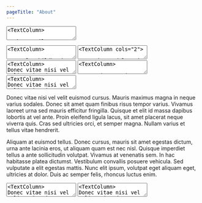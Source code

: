 ```yaml
---
pageTitle: "About"
---
```


<TextArea>
<TextColumn>

# About Emily

</TextColumn>
</TextArea>

<ImageBar 
    imageOnePath="book.jpg"
    imageOneAlt="The first image"
    imageTwoPath="book.jpg"
    imageTwoAlt="The second image"
    imageThreePath="book.jpg"
    imageThreeAlt="The third image"
    imageFourPath="book.jpg"
    imageFourAlt="The fourth image"
    />

<TextArea>
<TextColumn>

## Early Childhood

</TextColumn>
</TextArea>

<TextArea>
<TextColumn cols="2">

Lorem ipsum dolor sit amet, consectetur adipiscing elit. Mauris eleifend arcu eget lorem scelerisque rutrum. **Baby Emsie** vivamus id dolor ex. Proin sed risus et mi consequat rutrum suscipit quis odio. Suspendisse pulvinar nunc eleifend dui elementum, sit amet scelerisque eros rhoncus. Donec magna eros, gravida eu erat ultricies, pulvinar vulputate nisl. Curabitur porttitor auctor finibus. Donec elit orci, fermentum id molestie at, lacinia eget est. Morbi varius sem eget blandit ultricies. Nulla non metus diam. Nulla vitae mi porta, placerat turpis nec, consequat turpis. Vivamus in dapibus erat. Sed a nunc velit.
</TextColumn>
<TextColumn cols="2">
Vestibulum eleifend ligula ultricies risus facilisis, eget convallis ipsum viverra. Donec non aliquet lectus, at porta dolor. Cras et tortor orci. Vivamus eu elementum mauris. Curabitur erat justo, tincidunt id viverra vel, condimentum sit amet ligula. Nullam id risus quis justo aliquam faucibus vitae ac purus. Praesent ligula odio, ultricies in nisl eget, fermentum dignissim tellus. Donec sed ex vel neque efficitur tristique eget consectetur quam. Vestibulum sed ex rutrum, euismod arcu ut, bibendum turpis. Sed sodales eros vel nisl pretium tincidunt. Sed fermentum, sem commodo semper dapibus, tortor neque tempor erat, et dapibus nibh sapien eget sem. Etiam vehicula congue nulla, eget sollicitudin ante pellentesque non. Nullam viverra ligula in suscipit posuere. Phasellus vel tortor auctor, tempus nunc et, molestie magna. Fusce aliquet risus eu vulputate commodo.
</TextColumn>
</TextArea>

<TextArea>
<TextColumn>
Donec vitae nisi vel velit euismod cursus. Mauris maximus magna in neque varius sodales. Donec sit amet quam finibus risus tempor varius. Vivamus laoreet urna sed mauris efficitur fringilla. Quisque et elit id massa dapibus lobortis at vel ante. Proin eleifend ligula lacus, sit amet placerat neque viverra quis. Cras sed ultricies orci, et semper magna. Nullam varius et tellus vitae hendrerit.

Aliquam at euismod tellus. Donec cursus, mauris sit amet egestas dictum, urna ante lacinia eros, ut aliquam quam est nec nisl. Quisque imperdiet tellus a ante sollicitudin volutpat. Vivamus at venenatis sem. In hac habitasse platea dictumst. Vestibulum convallis posuere vehicula. Sed vulputate a elit egestas mattis. Nunc elit ipsum, volutpat eget aliquam eget, ultricies at dolor. Duis ac semper felis, rhoncus luctus enim.

Morbi interdum lorem ac magna luctus tempor. Mauris sodales lacinia euismod. Ut a ante ac tortor fringilla varius. Aliquam ullamcorper tellus eu ligula venenatis, id volutpat ante ultrices. Nulla accumsan facilisis lorem, vel suscipit sem. Quisque iaculis porttitor eros at auctor. Etiam leo nisl, suscipit sed efficitur sit amet, luctus eu lectus. Aenean ut ipsum a ante fermentum vulputate. Aenean dignissim erat lacus, vitae dapibus quam sagittis id. Pellentesque faucibus vestibulum sodales. Aliquam fringilla purus ac magna semper, ut bibendum dolor euismod. Nunc enim sapien, pellentesque ac faucibus ac, varius a purus. Nunc dignissim fringilla velit sed lobortis. Aliquam vel eleifend magna, et scelerisque ligula. Nunc sed eros et turpis fermentum ornare. Aenean egestas tortor at erat facilisis imperdiet.
</TextColumn>
</TextArea>

<TextArea>
<TextColumn>

## Meeting Dansiepops

</TextColumn>
</TextArea>

<TextArea>
<TextColumn>
Donec vitae nisi vel velit euismod cursus. Mauris maximus magna in neque varius sodales. Donec sit amet quam finibus risus tempor varius. Vivamus laoreet urna sed mauris efficitur fringilla. Quisque et elit id massa dapibus lobortis at vel ante. Proin eleifend ligula lacus, sit amet placerat neque viverra quis. Cras sed ultricies orci, et semper magna. Nullam varius et tellus vitae hendrerit.

Aliquam at euismod tellus. Donec cursus, mauris sit amet egestas dictum, urna ante lacinia eros, ut aliquam quam est nec nisl. Quisque imperdiet tellus a ante sollicitudin volutpat. Vivamus at venenatis sem. In hac habitasse platea dictumst. Vestibulum convallis posuere vehicula. Sed vulputate a elit egestas mattis. Nunc elit ipsum, volutpat eget aliquam eget, ultricies at dolor. Duis ac semper felis, rhoncus luctus enim.

Morbi interdum lorem ac magna luctus tempor. Mauris sodales lacinia euismod. Ut a ante ac tortor fringilla varius. Aliquam ullamcorper tellus eu ligula venenatis, id volutpat ante ultrices. Nulla accumsan facilisis lorem, vel suscipit sem. Quisque iaculis porttitor eros at auctor. Etiam leo nisl, suscipit sed efficitur sit amet, luctus eu lectus. Aenean ut ipsum a ante fermentum vulputate. Aenean dignissim erat lacus, vitae dapibus quam sagittis id. Pellentesque faucibus vestibulum sodales. Aliquam fringilla purus ac magna semper, ut bibendum dolor euismod. Nunc enim sapien, pellentesque ac faucibus ac, varius a purus. Nunc dignissim fringilla velit sed lobortis. Aliquam vel eleifend magna, et scelerisque ligula. Nunc sed eros et turpis fermentum ornare. Aenean egestas tortor at erat facilisis imperdiet.
</TextColumn>
</TextArea>

<TextMediaSplit imagePath="book.jpg" imageAlt="Intro image" >

Donec vitae nisi vel velit euismod cursus. Mauris maximus magna in neque varius sodales. Donec sit amet quam finibus risus tempor varius. Vivamus laoreet urna sed mauris efficitur fringilla. Quisque et elit id massa dapibus lobortis at vel ante. Proin eleifend ligula lacus, sit amet placerat neque viverra quis. Cras sed ultricies orci, et semper magna. Nullam varius et tellus vitae hendrerit.

Aliquam at euismod tellus. Donec cursus, mauris sit amet egestas dictum, urna ante lacinia eros, ut aliquam quam est nec nisl. Quisque imperdiet tellus a ante sollicitudin volutpat. Vivamus at venenatis sem. In hac habitasse platea dictumst. Vestibulum convallis posuere vehicula. Sed vulputate a elit egestas mattis. Nunc elit ipsum, volutpat eget aliquam eget, ultricies at dolor. Duis ac semper felis, rhoncus luctus enim.

</TextMediaSplit>

<TextArea>
<TextColumn>
Donec vitae nisi vel velit euismod cursus. Mauris maximus magna in neque varius sodales. Donec sit amet quam finibus risus tempor varius. Vivamus laoreet urna sed mauris efficitur fringilla. Quisque et elit id massa dapibus lobortis at vel ante. Proin eleifend ligula lacus, sit amet placerat neque viverra quis. Cras sed ultricies orci, et semper magna. Nullam varius et tellus vitae hendrerit.

Aliquam at euismod tellus. Donec cursus, mauris sit amet egestas dictum, urna ante lacinia eros, ut aliquam quam est nec nisl. Quisque imperdiet tellus a ante sollicitudin volutpat. Vivamus at venenatis sem. In hac habitasse platea dictumst. Vestibulum convallis posuere vehicula. Sed vulputate a elit egestas mattis. Nunc elit ipsum, volutpat eget aliquam eget, ultricies at dolor. Duis ac semper felis, rhoncus luctus enim.

Morbi interdum lorem ac magna luctus tempor. Mauris sodales lacinia euismod. Ut a ante ac tortor fringilla varius. Aliquam ullamcorper tellus eu ligula venenatis, id volutpat ante ultrices. Nulla accumsan facilisis lorem, vel suscipit sem. Quisque iaculis porttitor eros at auctor. Etiam leo nisl, suscipit sed efficitur sit amet, luctus eu lectus. Aenean ut ipsum a ante fermentum vulputate. Aenean dignissim erat lacus, vitae dapibus quam sagittis id. Pellentesque faucibus vestibulum sodales. Aliquam fringilla purus ac magna semper, ut bibendum dolor euismod. Nunc enim sapien, pellentesque ac faucibus ac, varius a purus. Nunc dignissim fringilla velit sed lobortis. Aliquam vel eleifend magna, et scelerisque ligula. Nunc sed eros et turpis fermentum ornare. Aenean egestas tortor at erat facilisis imperdiet.
</TextColumn>
</TextArea>

<FullImage imagePath="book.jpg" imageAlt="Intro image" />

<TextArea>
<TextColumn>
Donec vitae nisi vel velit euismod cursus. Mauris maximus magna in neque varius sodales. Donec sit amet quam finibus risus tempor varius. Vivamus laoreet urna sed mauris efficitur fringilla. Quisque et elit id massa dapibus lobortis at vel ante. Proin eleifend ligula lacus, sit amet placerat neque viverra quis. Cras sed ultricies orci, et semper magna. Nullam varius et tellus vitae hendrerit.

Aliquam at euismod tellus. Donec cursus, mauris sit amet egestas dictum, urna ante lacinia eros, ut aliquam quam est nec nisl. Quisque imperdiet tellus a ante sollicitudin volutpat. Vivamus at venenatis sem. In hac habitasse platea dictumst. Vestibulum convallis posuere vehicula. Sed vulputate a elit egestas mattis. Nunc elit ipsum, volutpat eget aliquam eget, ultricies at dolor. Duis ac semper felis, rhoncus luctus enim.

Morbi interdum lorem ac magna luctus tempor. Mauris sodales lacinia euismod. Ut a ante ac tortor fringilla varius. Aliquam ullamcorper tellus eu ligula venenatis, id volutpat ante ultrices. Nulla accumsan facilisis lorem, vel suscipit sem. Quisque iaculis porttitor eros at auctor. Etiam leo nisl, suscipit sed efficitur sit amet, luctus eu lectus. Aenean ut ipsum a ante fermentum vulputate. Aenean dignissim erat lacus, vitae dapibus quam sagittis id. Pellentesque faucibus vestibulum sodales. Aliquam fringilla purus ac magna semper, ut bibendum dolor euismod. Nunc enim sapien, pellentesque ac faucibus ac, varius a purus. Nunc dignissim fringilla velit sed lobortis. Aliquam vel eleifend magna, et scelerisque ligula. Nunc sed eros et turpis fermentum ornare. Aenean egestas tortor at erat facilisis imperdiet.
</TextColumn>
</TextArea>